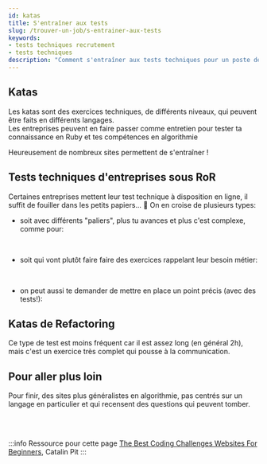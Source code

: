 ```yaml
---
id: katas
title: S'entraîner aux tests
slug: /trouver-un-job/s-entrainer-aux-tests
keywords:
- tests techniques recrutement
- tests techniques
description: "Comment s'entraîner aux tests techniques pour un poste de développeuse ou développeur."
---
```



## Katas

Les katas sont des exercices techniques, de différents niveaux, qui peuvent être faits en différents langages.<br/>
Les entreprises peuvent en faire passer comme entretien pour tester ta connaissance en Ruby et tes compétences en algorithmie

Heureusement de nombreux sites permettent de s'entraîner !<br/>

<div class="container">
  <HorizontalCard
    src='/img/find_a_job/katas/codewars.jpeg'
    alt='Logo Codewars'
    href='https://www.codewars.com/'
    title='Codewars'
    description="Sûrement le plus connu, tu peux aussi retrouver d'autres développeurs et développeuses que tu connais pour faire monter un peu la compétition. Chaque kata a un espace de discussion où tu peux commenter, aider ou être aidé·e."
  />

  <HorizontalCard
    src='/img/find_a_job/katas/exercism.jpg'
    alt='Logo Exercism'
    href='https://exercism.io/'
    title='Exercism'
    description="Très bien pour les débutantes et débutants car les exercices sont relus par des mentors. Il y a près de 100 exercices en Ruby, par niveaux et avec des thématiques (hash, math, boucle...)"
  />

  <HorizontalCard
    src='/img/find_a_job/katas/coderbyte.png'
    alt='Logo Coderbyte'
    href='https://coderbyte.com/'
    title='Coderbyte'
    description="Pour les débutantes et débutants, des exercices d'algorithmie vraiment faciles (contrairement à codewars) donc tu peux prendre confiance progressivement."
  />

  <HorizontalCard
    src='/img/find_a_job/katas/prw.png'
    alt='Logo Paris Ruby Workshop'
    href='http://www.parisrubyworkshop.org/'
    title='Paris Ruby Workshop'
    description="Recensement d'exercices en ruby par niveau (débutant, intermédiaire, expert)."
  />

  <HorizontalCard
    src='/img/find_a_job/katas/coding_dojo.png'
    alt='Coding Dojo'
    href='http://codingdojo.org/'
    title='Coding Dojo'
    description="Katas sous forme de problèmes ou cas pratiques à résoudre. Le format oblige à tester son code. Des katas très utilisés en test technique."
  />
</div>

## Tests techniques d'entreprises sous RoR
Certaines entreprises mettent leur test technique à disposition en ligne, il suffit de fouiller dans les petits papiers... 👀
On en croise de plusieurs types:
-  soit avec différents "paliers", plus tu avances et plus c'est complexe, comme pour:

<div class="container">
  <div class="row">
    <div class="col col--4">
      <Avatar 
        src='/img/find_a_job/katas/deliver_ee.png'
        alt='Logo Deliver.ee'
        href='https://github.com/deliver-ee/challenges'
        title='Deliver.ee'
      />
    </div>
    <div class="col col--4">
      <Avatar
        src='/img/find_a_job/katas/get_around.jpg'
        alt='Logo Get Around'
        href='https://github.com/drivy/jobs/tree/master/backend'
        title='Get Around (ex Drivy)'
      />
    </div>
    <div class="col col--4">
      <Avatar 
        src='/img/find_a_job/katas/lifen.png'
        alt='Logo Lifen'
        href='https://github.com/honestica/backend-jobs'
        title='Lifen'
      />
    </div>
  </div>
</div><br/>

- soit qui vont plutôt faire faire des exercices rappelant leur besoin métier:

<div class="container">
  <div class="row">
    <div class="col col--4">
      <Avatar 
        src='/img/find_a_job/katas/aircall.jpeg'
        alt='Logo Aircall'
        href='https://github.com/aircall/backend-test-5'
        title='Aircall'
      />
    </div>
    <div class="col col--4">
      <Avatar
        src='/img/find_a_job/katas/hostn_fly.jpg'
        alt='Logo HostnFly'
        href='https://github.com/hostnfly/jobs'
        title='HostnFly'
      />
    </div>
    <div class="col col--4">
      <Avatar
        src='/img/find_a_job/katas/mymentor.png'
        alt='Logo My Mentor'
        href='https://github.com/my-mentor/jobs'
        title='My Mentor'
      />
    </div>
  </div>
  <div class="row mt-2">
    <div class="col col--4">
      <Avatar
        src='/img/find_a_job/katas/trustpair.jpg'
        alt='Trustpair'
        href='https://github.com/trustpair/jobs/tree/master/ruby/'
        title='Trustpair'
      />
    </div>
  </div>
</div><br/>

- on peut aussi te demander de mettre en place un point précis (avec des tests!):

<div class="container">
  <div class="row">
    <div class="col col--4">
      <Avatar 
        src='/img/find_a_job/katas/ironin_logo.png'
        alt='Logo ironin'
        href='https://github.com/pdabrowski6/ironin-interview-task'
        title='iRonin.IT'
      />
    </div>
  </div>
</div>

## Katas de Refactoring
Ce type de test est moins fréquent car il est assez long (en général 2h), mais c'est un exercice très complet qui pousse à la communication.


<div class="container">
  <HorizontalCard
    src='/img/find_a_job/katas/rose-icon.jpg'
    alt='Logo Rose'
    href='https://github.com/emilybache/GildedRose-Refactoring-Kata'
    title='Guilded Rose'
    description="Le but de ce Kata est de pouvoir ajouter une nouvelle fonctionnalité au système en place pour mettre à jour l'inventaire du magasin."
  />

  <HorizontalCard
    src='/img/find_a_job/katas/tennis.png'
    alt='Logo Tennis'
    href='https://github.com/emilybache/Tennis-Refactoring-Kata'
    title='Tennis'
    description="L'objectif est de nettoyer et optimiser le code permettant de calculer les points d'un match de tennis."
  />
</div>

## Pour aller plus loin
Pour finir, des sites plus généralistes en algorithmie, pas centrés sur un langage en particulier et qui recensent des questions qui peuvent tomber.<br/>

<div class="container">
  <HorizontalCard
    src='/img/find_a_job/katas/algodeck.jpg'
    alt='Logo Algo Deck'
    href='https://github.com/teivah/algodeck'
    title='Algo Deck'
    description="Ce dossier en ligne a pour but d'aider à préparer un entretien en algorithmie."
  />
  <HorizontalCard
    src='/img/find_a_job/katas/coding_interviews.png'
    href='https://github.com/jayshah19949596/CodingInterviews'
    title='CodingInterviews'
    description="Des questions techniques posées dans des entreprises telles que VISA, Coursera, Apple..."
  />
  <HorizontalCard
    src='/img/find_a_job/katas/interviews_school.png'
    alt='Logo Interviews.school'
    href='https://interviews.school/'
    title='Interviews.school'
    description="Un bootcamp pour voir les différents types d'exercices d'algo avec à chaque fois un exercice à résoudre. Tu peux enregistrer ta progression."
  />
  <HorizontalCard
    src='/img/find_a_job/katas/tech_interview_handbook.svg'
    alt='Logo Tech Interview Handbook'
    href='https://yangshun.github.io/tech-interview-handbook/algorithms/algorithms-introduction'
    title='Tech Interview Handbook'
    description="Référence de nombreux sujets d'algorithmie et liste des questions qui peuvent tomber sur chaque sujet."
  />
</div><br/><br/>

:::info Ressource pour cette page
[The Best Coding Challenges Websites For Beginners](https://daily.dev/posts/the-best-coding-challenges-websites-for-beginners), Catalin Pit
:::
